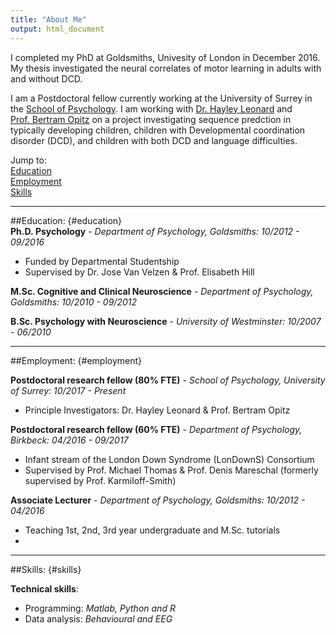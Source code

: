 ```yaml
---
title: "About Me"
output: html_document
---
```


I completed my PhD at Goldsmiths, Univesity of London in December 2016. My thesis investigated the neural correlates of motor learning in adults with and without DCD.

I am a Postdoctoral fellow currently working at the University of Surrey in the [School of Psychology](https://www.surrey.ac.uk/school-psychology).
I am working with [Dr. Hayley Leonard](https://www.surrey.ac.uk/people/hayley-leonard) and [Prof. Bertram Opitz](https://www.surrey.ac.uk/people/bertram-opitz) on a project investigating sequence predction in typically developing children, children with Developmental coordination disorder (DCD), and children with both DCD and language difficulties.

Jump to:  
[Education](#education)  
[Employment](#employment)  
[Skills](#skills)  

---

##Education: {#education}  
**Ph.D. Psychology** - *Department of Psychology, Goldsmiths: 10/2012 - 09/2016*  

* Funded by Departmental Studentship
* Supervised by Dr. Jose Van Velzen & Prof. Elisabeth Hill

**M.Sc. Cognitive and Clinical Neuroscience** - *Department of Psychology, Goldsmiths: 10/2010 - 09/2012*

**B.Sc. Psychology with Neuroscience** - *University of Westminster: 10/2007 - 06/2010*

---

##Employment: {#employment}

**Postdoctoral research fellow (80% FTE)** - *School of Psychology, University of Surrey: 10/2017 - Present*

* Principle Investigators: Dr. Hayley Leonard & Prof. Bertram Opitz

**Postdoctoral research fellow (60% FTE)** - *Department of Psychology, Birkbeck: 04/2016 - 09/2017*

* Infant stream of the London Down Syndrome (LonDownS) Consortium
* Supervised by Prof. Michael Thomas & Prof. Denis Mareschal (formerly supervised by Prof. Karmiloff-Smith)

**Associate Lecturer** - *Department of Psychology, Goldsmiths: 10/2012 - 04/2016*

* Teaching 1st, 2nd, 3rd year undergraduate and M.Sc. tutorials
* 

---

##Skills: {#skills}

**Technical skills**:
  
* Programming: *Matlab, Python and R*
* Data analysis: *Behavioural and EEG*
